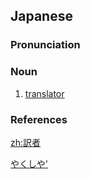 ==Japanese==
{{ja-kanjitab|やく|しゃ|yomi=o}}

===Pronunciation===
{{ja-pron|やくしゃ|acc=a|dev=2|acc_ref=NHK,DJR|y=go}}

===Noun===
{{ja-noun|やくしゃ|hhira=やくしや}}

# [[translator]] {{gloss|someone who translates}}

===References===
<references/>
[[Category:ja:Occupations|やくしや']]

[[zh:訳者]]
